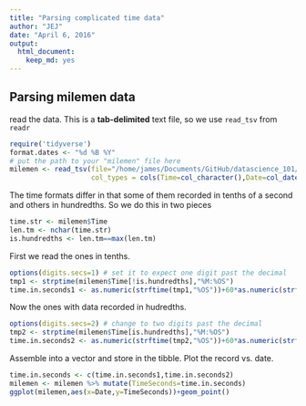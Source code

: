 ```yaml
---
title: "Parsing complicated time data"
author: "JEJ"
date: "April 6, 2016"
output:
  html_document:
    keep_md: yes
---
```


## Parsing milemen data

read the data. This is a **tab-delimited** text file, so we use `read_tsv` from `readr`

```r
require('tidyverse')
format.dates <- "%d %B %Y"
# put the path to your "milemen" file here
milemen <- read_tsv(file="/home/james/Documents/GitHub/datascience_101/sandbox/jej/Week01/Week01/data/milemen",
                    col_types = cols(Time=col_character(),Date=col_datetime(format=format.dates)))
```

The time formats differ in that some of them recorded in tenths of a second and others in hundredths.
So we do this in two pieces

```r
time.str <- milemen$Time
len.tm <- nchar(time.str)
is.hundredths <- len.tm==max(len.tm)
```

First we read the ones in tenths.

```r
options(digits.secs=1) # set it to expect one digit past the decimal
tmp1 <- strptime(milemen$Time[!is.hundredths],"%M:%OS")
time.in.seconds1 <- as.numeric(strftime(tmp1,"%OS"))+60*as.numeric(strftime(tmp1,"%M"))
```

Now the ones with data recorded in hudredths.

```r
options(digits.secs=2) # change to two digits past the decimal
tmp2 <- strptime(milemen$Time[is.hundredths],"%M:%OS")
time.in.seconds2 <- as.numeric(strftime(tmp2,"%OS"))+60*as.numeric(strftime(tmp2,"%M"))
```

Assemble into a vector and store in the tibble. Plot the record vs. date.

```r
time.in.seconds <- c(time.in.seconds1,time.in.seconds2)
milemen <- milemen %>% mutate(TimeSeconds=time.in.seconds)
ggplot(milemen,aes(x=Date,y=TimeSeconds))+geom_point()
```

